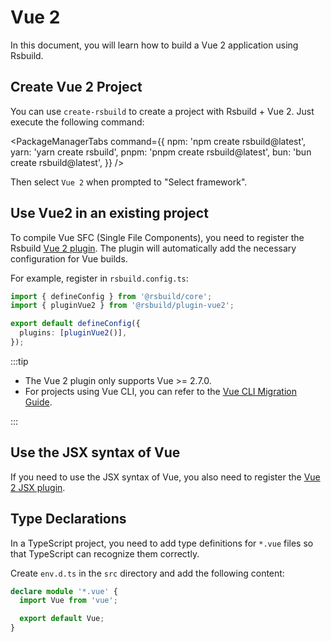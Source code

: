# Vue 2

In this document, you will learn how to build a Vue 2 application using Rsbuild.

## Create Vue 2 Project

You can use `create-rsbuild` to create a project with Rsbuild + Vue 2. Just execute the following command:


<PackageManagerTabs
  command={{
    npm: 'npm create rsbuild@latest',
    yarn: 'yarn create rsbuild',
    pnpm: 'pnpm create rsbuild@latest',
    bun: 'bun create rsbuild@latest',
  }}
/>

Then select `Vue 2` when prompted to "Select framework".

## Use Vue2 in an existing project

To compile Vue SFC (Single File Components), you need to register the Rsbuild [Vue 2 plugin](/plugins/list/plugin-vue2). The plugin will automatically add the necessary configuration for Vue builds.

For example, register in `rsbuild.config.ts`:

```ts title="rsbuild.config.ts"
import { defineConfig } from '@rsbuild/core';
import { pluginVue2 } from '@rsbuild/plugin-vue2';

export default defineConfig({
  plugins: [pluginVue2()],
});
```

:::tip

- The Vue 2 plugin only supports Vue >= 2.7.0.
- For projects using Vue CLI, you can refer to the [Vue CLI Migration Guide](/guide/migration/vue-cli).

:::

## Use the JSX syntax of Vue

If you need to use the JSX syntax of Vue, you also need to register the [Vue 2 JSX plugin](/plugins/list/plugin-vue2-jsx).

## Type Declarations

In a TypeScript project, you need to add type definitions for `*.vue` files so that TypeScript can recognize them correctly.

Create `env.d.ts` in the `src` directory and add the following content:

```ts title="src/env.d.ts"
declare module '*.vue' {
  import Vue from 'vue';

  export default Vue;
}
```
